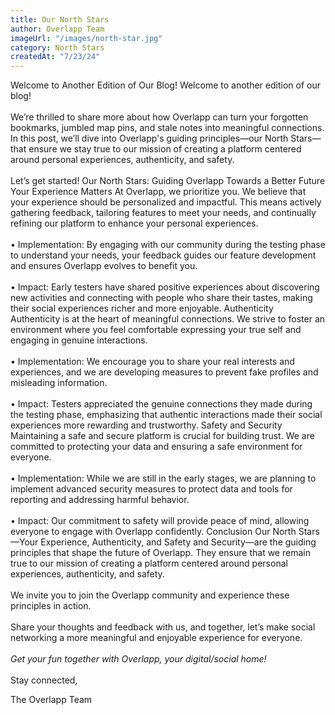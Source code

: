 ```yaml
---
title: Our North Stars
author: Overlapp Team
imageUrl: "/images/north-star.jpg"
category: North Stars
createdAt: "7/23/24"
---
```


<ContentTitle>Welcome to Another Edition of Our Blog!</ContentTitle>
<ContentText>
 Welcome to another edition of our blog!<br></br>
 We’re thrilled to share more about how Overlapp can turn your forgotten bookmarks, jumbled map pins, and stale notes into meaningful connections. In this post, we’ll dive into Overlapp's guiding principles—our North Stars—that ensure we stay true to our mission of creating a platform centered around personal experiences, authenticity, and safety.
 <br></br>
 Let’s get started!
</ContentText>
<ContentTitle>Our North Stars: Guiding Overlapp Towards a Better Future</ContentTitle>
<ContentTitle>Your Experience Matters</ContentTitle>
<ContentText>
  At Overlapp, we prioritize you. We believe that your experience should be personalized and impactful. This means actively gathering feedback, tailoring features to meet your needs, and continually refining our platform to enhance your personal experiences.
<br></br>
•   Implementation: By engaging with our community during the testing phase to understand your needs, your feedback guides our feature development and ensures Overlapp evolves to benefit you.
<br></br>
•   Impact: Early testers have shared positive experiences about discovering new activities and connecting with people who share their tastes, making their social experiences richer and more enjoyable.
</ContentText>
<ContentTitle>Authenticity</ContentTitle>
<ContentText>
  Authenticity is at the heart of meaningful connections. We strive to foster an environment where you feel comfortable expressing your true self and engaging in genuine interactions.
  <br></br>
•   Implementation: We encourage you to share your real interests and experiences, and we are developing measures to prevent fake profiles and misleading information.
<br></br>
•   Impact: Testers appreciated the genuine connections they made during the testing phase, emphasizing that authentic interactions made their social experiences more rewarding and trustworthy.
</ContentText>
<ContentTitle>Safety and Security</ContentTitle>
<ContentText>
  Maintaining a safe and secure platform is crucial for building trust. We are committed to protecting your data and ensuring a safe environment for everyone.
<br></br>
•   Implementation: While we are still in the early stages, we are planning to implement advanced security measures to protect data and tools for reporting and addressing harmful behavior.
<br></br>
•   Impact: Our commitment to safety will provide peace of mind, allowing everyone to engage with Overlapp confidently.
</ContentText>
<ContentTitle>Conclusion</ContentTitle>
<ContentText>
 Our North Stars—Your Experience, Authenticity, and Safety and Security—are the guiding principles that shape the future of Overlapp. They ensure that we remain true to our mission of creating a platform centered around personal experiences, authenticity, and safety.
 <br></br>
 We invite you to join the Overlapp community and experience these principles in action.<br></br>
 Share your thoughts and feedback with us, and together, let’s make social networking a more meaningful and enjoyable experience for everyone.
<br></br>
 *Get your fun together with Overlapp, your digital/social home!*
 <br></br>
 Stay connected,
 <p></p>
 The Overlapp Team
</ContentText>




